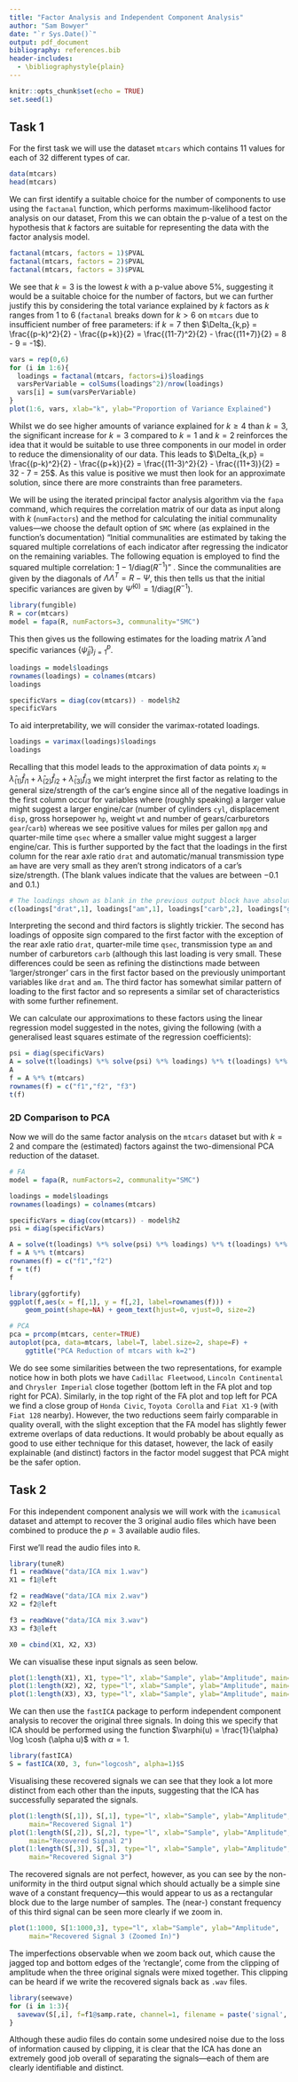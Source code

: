 ```yaml
---
title: "Factor Analysis and Independent Component Analysis"
author: "Sam Bowyer"
date: "`r Sys.Date()`"
output: pdf_document
bibliography: references.bib
header-includes: 
  - \bibliographystyle{plain}
---
```


```r
knitr::opts_chunk$set(echo = TRUE)
set.seed(1)
```

## Task 1
For the first task we will use the dataset `mtcars` which contains 11 values for each of 32 different types of car.
```r
data(mtcars)
head(mtcars)
```

<!-- mydata = mtcars -->
<!-- library(nFactors) -->
<!-- ev <- eigen(cor(mydata)) # get eigenvalues -->
<!-- ap <- parallel(subject=nrow(mydata),var=ncol(mydata), -->
<!--   rep=100,cent=.05) -->
<!-- nS <- nScree(x=ev$values, aparallel=ap$eigen$qevpea) -->
<!-- plotnScree(nS) -->

We can first identify a suitable choice for the number of components to use using the `factanal` function, which performs maximum-likelihood factor analysis on our dataset,
From this we can obtain the p-value of a test on the hypothesis that $k$ factors are suitable for representing the data with the factor analysis model.
```r
factanal(mtcars, factors = 1)$PVAL
factanal(mtcars, factors = 2)$PVAL
factanal(mtcars, factors = 3)$PVAL
```

We see that $k=3$ is the lowest $k$ with a p-value above 5\%, suggesting it would be a suitable choice for the number of factors, but we can further justify this by considering the total variance explained by $k$ factors as $k$ ranges from 1 to 6 (`factanal` breaks down for $k>6$ on `mtcars` due to insufficient number of free parameters: if $k=7$ then $\Delta_{k,p} = \frac{(p-k)^2}{2} - \frac{(p+k)}{2} =  \frac{(11-7)^2}{2} - \frac{(11+7)}{2} = 8 - 9 = -1$).
```r
vars = rep(0,6)
for (i in 1:6){
  loadings = factanal(mtcars, factors=i)$loadings
  varsPerVariable = colSums(loadings^2)/nrow(loadings)
  vars[i] = sum(varsPerVariable)
}
plot(1:6, vars, xlab="k", ylab="Proportion of Variance Explained")
```

Whilst we do see higher amounts of variance explained for $k \geq 4$ than $k=3$, the significant increase for $k=3$ compared to $k=1$ and $k=2$ reinforces the idea that it would be suitable to use three components in our model in order to reduce the dimensionality of our data.
This leads to $\Delta_{k,p} = \frac{(p-k)^2}{2} - \frac{(p+k)}{2} =  \frac{(11-3)^2}{2} - \frac{(11+3)}{2} = 32 - 7 = 25$. 
As this value is positive we must then look for an approximate solution, since there are more constraints than free parameters.

We will be using the iterated principal factor analysis algorithm via the `fapa` command, which requires the correlation matrix of our data as input along with $k$ (`numFactors`) and the method for calculating the initial communality values---we choose the default option of `SMC` where (as explained in the function's documentation) "Initial communalities are estimated by taking the squared multiple correlations of each indicator after regressing the indicator on the remaining variables. The following equation is employed to find the squared multiple correlation: $1-1/\text{diag}(R^{-1})$" \cite{giordano_casey_r_nodate}.
Since the communalities are given by the diagonals of $\Lambda \Lambda^T = R - \Psi$, this then tells us that the initial specific variances are given by $\hat{\Psi}^{(0)} = 1/\text{diag}(R^{-1})$.

```r
library(fungible)
R = cor(mtcars)
model = fapa(R, numFactors=3, communality="SMC")
```

This then gives us the following estimates for the loading matrix $\hat{\Lambda}$ and specific variances $\{\hat{\psi}_{jj}\}_{j=1}^p$.
```r
loadings = model$loadings
rownames(loadings) = colnames(mtcars)
loadings

specificVars = diag(cov(mtcars)) - model$h2
specificVars
```

To aid interpretability, we will consider the varimax-rotated loadings.
```r
loadings = varimax(loadings)$loadings
loadings
```

Recalling that this model leads to the approximation of data points $x_i \approx \hat{\lambda}_{(1)} \hat{f}_{i1} + \hat{\lambda}_{(2)} \hat{f}_{i2} + \hat{\lambda}_{(3)} \hat{f}_{i3}$ we might interpret the first factor as relating to the general size/strength of the car's engine since all of the negative loadings in the first column occur for variables where (roughly speaking) a larger value might suggest a larger engine/car (number of cylinders `cyl`, displacement `disp`, gross horsepower `hp`, weight `wt` and number of gears/carburetors `gear`/`carb`) whereas we see positive values for miles per gallon `mpg` and quarter-mile time `qsec` where a smaller value might suggest a larger engine/car. 
This is further supported by the fact that the loadings in the first column for the rear axle ratio `drat` and automatic/manual transmission type `am` have are very small as they aren't strong indicators of a car's size/strength.
(The blank values indicate that the values are between $-0.1$ and $0.1$.)
```r
# The loadings shown as blank in the previous output block have absolute values < 0.1
c(loadings["drat",1], loadings["am",1], loadings["carb",2], loadings["gear",3])
```
Interpreting the second and third factors is slightly trickier.
The second has loadings of opposite sign compared to the first factor with the exception of the rear axle ratio `drat`, quarter-mile time `qsec`, transmission type `am` and number of carburetors `carb` (although this last loading is very small.
These differences could be seen as refining the distinctions made between 'larger/stronger' cars in the first factor based on the previously unimportant variables like `drat` and `am`.
The third factor has somewhat similar pattern of loading to the first factor and so represents a similar set of characteristics with some further refinement.

We can calculate our approximations to these factors using the linear regression model suggested in the notes, giving the following (with a generalised least squares estimate of the regression coefficients):
```r
psi = diag(specificVars)
A = solve(t(loadings) %*% solve(psi) %*% loadings) %*% t(loadings) %*% solve(psi)
A
f = A %*% t(mtcars)
rownames(f) = c("f1","f2", "f3")
t(f)
```

### 2D Comparison to PCA
Now we will do the same factor analysis on the `mtcars` dataset but with $k=2$ and compare the (estimated) factors against the two-dimensional PCA reduction of the dataset.

```r
# FA
model = fapa(R, numFactors=2, communality="SMC")

loadings = model$loadings
rownames(loadings) = colnames(mtcars)

specificVars = diag(cov(mtcars)) - model$h2
psi = diag(specificVars)

A = solve(t(loadings) %*% solve(psi) %*% loadings) %*% t(loadings) %*% solve(psi)
f = A %*% t(mtcars)
rownames(f) = c("f1","f2")
f = t(f)
f

library(ggfortify)
ggplot(f,aes(x = f[,1], y = f[,2], label=rownames(f))) +
    geom_point(shape=NA) + geom_text(hjust=0, vjust=0, size=2) 
```

```r
# PCA 
pca = prcomp(mtcars, center=TRUE)
autoplot(pca, data=mtcars, label=T, label.size=2, shape=F) + 
    ggtitle("PCA Reduction of mtcars with k=2")
```

We do see some similarities between the two representations, for example notice how in both plots we have `Cadillac Fleetwood`, `Lincoln Continental` and `Chrysler Imperial` close together (bottom left in the FA plot and top right for PCA).
Similarly, in the top right of the FA plot and top left for PCA we find a close group of `Honda Civic`, `Toyota Corolla` and `Fiat X1-9` (with `Fiat 128` nearby).
However, the two reductions seem fairly comparable in quality overall, with the slight exception that the FA model has slightly fewer extreme overlaps of data reductions.
It would probably be about equally as good to use either technique for this dataset, however, the lack of easily explainable (and distinct) factors in the factor model suggest that PCA might be the safer option.


## Task 2
For this independent component analysis we will work with the `icamusical`\footnote{\url{https://www.kaggle.com/chittalpatel/icamusical/activity}} dataset and attempt to recover the 3 original audio files which have been combined to produce the $p=3$ available audio files.

First we'll read the audio files into `R`.
```r
library(tuneR)
f1 = readWave("data/ICA mix 1.wav")
X1 = f1@left

f2 = readWave("data/ICA mix 2.wav")
X2 = f2@left

f3 = readWave("data/ICA mix 3.wav")
X3 = f3@left

X0 = cbind(X1, X2, X3)
```
We can visualise these input signals as seen below.
```r
plot(1:length(X1), X1, type="l", xlab="Sample", ylab="Amplitude", main="Input Signal 1")
plot(1:length(X2), X2, type="l", xlab="Sample", ylab="Amplitude", main="Input Signal 2")
plot(1:length(X3), X3, type="l", xlab="Sample", ylab="Amplitude", main="Input Signal 3")
```

We can then use the `fastICA` package to perform independent component analysis to recover the original three signals.
In doing this we specify that ICA should be performed using the function $\varphi(u) = \frac{1}{\alpha} \log \cosh (\alpha u)$ with $\alpha=1$.
```r
library(fastICA)
S = fastICA(X0, 3, fun="logcosh", alpha=1)$S
```

Visualising these recovered signals we can see that they look a lot more distinct from each other than the inputs, suggesting that the ICA has successfully separated the signals. 

```r
plot(1:length(S[,1]), S[,1], type="l", xlab="Sample", ylab="Amplitude",
     main="Recovered Signal 1")
plot(1:length(S[,2]), S[,2], type="l", xlab="Sample", ylab="Amplitude",
     main="Recovered Signal 2")
plot(1:length(S[,3]), S[,3], type="l", xlab="Sample", ylab="Amplitude",
     main="Recovered Signal 3")
```

The recovered signals are not perfect, however, as you can see by the non-uniformity in the third output signal which should actually be a simple sine wave of a constant frequency---this would appear to us as a rectangular block due to the large number of samples.
The (near-) constant frequency of this third signal can be seen more clearly if we zoom in.
```r
plot(1:1000, S[1:1000,3], type="l", xlab="Sample", ylab="Amplitude",
     main="Recovered Signal 3 (Zoomed In)")
```

The imperfections observable when we zoom back out, which cause the jagged top and bottom edges of the 'rectangle', come from the clipping of amplitude when the three original signals were mixed together.
This clipping can be heard if we write the recovered signals back as `.wav` files.
```r
library(seewave)
for (i in 1:3){
  savewav(S[,i], f=f1@samp.rate, channel=1, filename = paste('signal', i, '.wav'))
}
```

Although these audio files do contain some undesired noise due to the loss of information caused by clipping, it is clear that the ICA has done an extremely good job overall of separating the signals---each of them are clearly identifiable and distinct.

\bibliography{references.bib}

